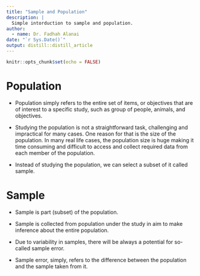 ```yaml
---
title: "Sample and Population"
description: |
  Simple intorduction to sample and population. 
author:
  - name: Dr. Fadhah Alanai
date: "`r Sys.Date()`"
output: distill::distill_article
---
```


```r
knitr::opts_chunk$set(echo = FALSE)
```
# Population 
- Population simply refers to the entire set of items, or objectives that are of interest to a specific study, such as group of people,
animals, and objectives. 

- Studying the population is not a straightforward task, challenging and impractical for many cases. One reason for that is the size of the 
population. In many real life cases, the population size is huge making it time consuming and difficult to access and collect required data
from each member of the population. 

- Instead of studying the population, we can select a subset of it called sample. 

# Sample

- Sample is part (subset) of the population. 

- Sample is collected from population under the study in aim to make inference about the entire population. 

- Due to variability in samples, there will be always a potential for so-called sample error. 

- Sample error, simply, refers to the difference between the population and the sample taken from it. 




